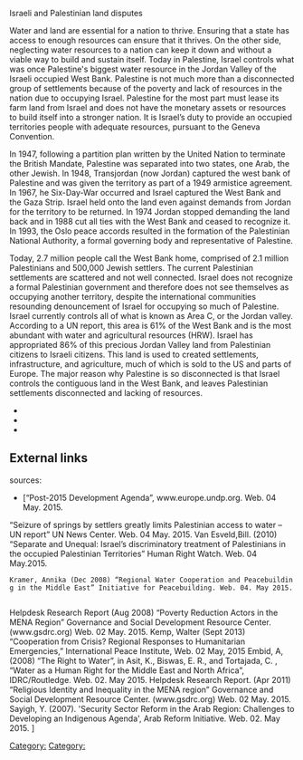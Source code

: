 Israeli and Palestinian land disputes

Water and land are essential for a nation to thrive. Ensuring that a state has access to enough resources can ensure that it thrives. On the other side, neglecting water resources to a nation can keep it down and without a viable way to build and sustain itself. Today in Palestine, Israel controls what was once Palestine's biggest water resource in the Jordan Valley of the Israeli occupied West Bank. Palestine is not much more than a disconnected group of settlements because of the poverty and lack of resources in the nation due to occupying Israel. Palestine for the most part must lease its farm land from Israel and does not have the monetary assets or resources to build itself into a stronger nation. It is Israel’s duty to provide an occupied territories people with adequate resources, pursuant to the Geneva Convention. 

In 1947, following a partition plan written by the United Nation to terminate the British Mandate, Palestine was separated into two states, one Arab, the other Jewish.  In 1948, Transjordan (now Jordan) captured the west bank of Palestine and was given the territory as part of a 1949 armistice agreement. In 1967, he Six-Day-War occurred and Israel captured the West Bank and the Gaza Strip. Israel held onto the land even against demands from Jordan for the territory to be returned. In 1974 Jordan stopped demanding the land back and in 1988 cut all ties with the West Bank and ceased to recognize it. In 1993, the Oslo peace accords resulted in the formation of the Palestinian National Authority, a formal governing body and representative of Palestine.

Today, 2.7 million people call the West Bank home, comprised of 2.1 million Palestinians and 500,000 Jewish settlers. The current Palestinian settlements are scattered and not well connected. Israel does not recognize a formal Palestinian government and therefore does not see themselves as occupying another territory, despite the international communities resounding denouncement of Israel for occupying so much of Palestine. Israel currently controls all of what is known as Area C, or the Jordan valley.  According to a UN report, this area is 61% of the West Bank and is the most abundant with water and agricultural resources (HRW). Israel has appropriated 86% of this precious Jordan Valley land from Palestinian citizens to Israeli citizens. This land is used to created settlements, infrastructure, and agriculture, much of which is sold to the US and parts of Europe. The major reason why Palestine is so disconnected is that Israel controls the contiguous land in the West Bank, and leaves Palestinian settlements disconnected and lacking of resources. 



* [[]]
* [[]]
* [[]]

== External links ==
sources:
* [“Post-2015 Development Agenda”, www.europe.undp.org. Web. 04 May. 2015.
“Seizure of springs by settlers greatly limits Palestinian access to water – UN report” UN News Center. Web. 04 May. 2015. 
Van Esveld,Bill. (2010) “Separate and Unequal: Israel’s discriminatory treatment of Palestinians in the occupied Palestinian Territories” Human Right Watch. Web. 04 May.2015. 
 Kramer, Annika (Dec 2008) “Regional Water Cooperation and Peacebuilding in the Middle East” Initiative for Peacebuilding. Web. 04. May 2015. 
Helpdesk Research Report (Aug 2008) “Poverty Reduction Actors in the MENA Region” Governance and Social Development Resource Center. (www.gsdrc.org) Web. 02 May. 2015. 
Kemp, Walter (Sept 2013) “Cooperation  from  Crisis? Regional  Responses to  Humanitarian Emergencies,” International Peace Institute, Web. 02 May, 2015  
Embid, A, (2008) “The Right to Water”, in Asit, K., Biswas, E. R., and Tortajada, C. , “Water as a Human Right for the Middle East and North Africa”, IDRC/Routledge. Web. 02. May 2015. 
Helpdesk Research Report. (Apr 2011) “Religious Identity and Inequality in the MENA region” Governance and Social Development Resource Center. (www.gsdrc.org) Web. 02 May. 2015. 
Sayigh, Y. (2007). 'Security Sector Reform in the Arab Region: Challenges to Developing an Indigenous Agenda', Arab Reform Initiative. Web. 02. May 2015. ] 


{{stub}}

[[Category:]]
[[Category:]]